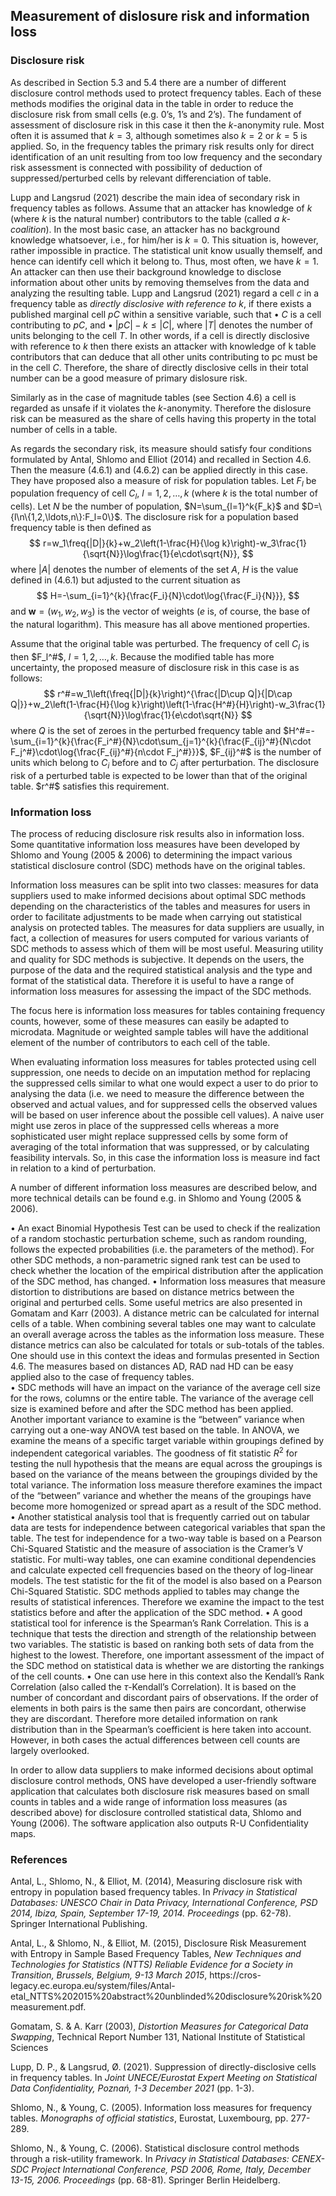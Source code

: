 ## Measurement of dislosure risk and information loss

### Disclosure risk
As described in Section 5.3 and 5.4 there are a number of different disclosure control methods used to protect frequency tables. Each of these methods modifies the original data in the table in order to reduce the disclosure risk from small cells (e.g. 0's, 1's and 2's). The fundament of assessment of disclosure risk in this case it then the $k$-anonymity rule. Most often it is assumed that $k=3$, although sometimes also $k=2$ or $k=5$ is applied. So, in the frequency tables the primary risk results only for direct identification of an unit resulting from too low frequency and the secondary risk assessment is connected with possibility of deduction of suppressed/perturbed cells by relevant differenciation of table.

Lupp and Langsrud (2021) describe the main idea of secondary risk in frequency tables as follows. Assume that an attacker has knowledge of $k$ (where $k$ is the natural number) contributors to the table (called *a $k$-coalition*). In the most basic case, an attacker has no background knowledge whatsoever, i.e., for him/her is $k=0$. This situation is, however, rather impossible in practice. The statistical unit know usually themself, and hence can identify cell which it belong to. Thus, most often, we have $k=1$. An attacker can then use their background knowledge to disclose information about other units by removing themselves from the data and analyzing the resulting table. Lupp and Langsrud (2021) regard a cell $c$ in a frequency table as *directly disclosive with reference to k*, if there exists a published marginal cell $pC$ within a sensitive variable, such that
• $C$ is a cell contributing to $pC$, and
• $|pC|-k\le |C|$,
where $|T|$ denotes the number of units belonging to the cell $T$. In other words, if a cell is directly disclosive with reference to $k$ then there exists an attacker with knowledge of k table contributors that can deduce that all other units contributing to pc must be in the cell $C$. Therefore, the share of directly disclosive cells in their total number can be a good measure of primary dislosure risk.  

Similarly as in the case of magnitude tables (see Section 4.6) a cell is regarded as unsafe if it violates the $k$-anonymity. Therefore the dislosure risk can be measured as the share of cells having this property in the total number of cells in a table.

As regards the secondary risk, its measure should satisfy four conditions formulated by Antal, Shlomo and Elliot (2014) and recalled in Section 4.6. Then the measure (4.6.1) and (4.6.2) can be applied directly in this case. They have proposed also a measure of risk for population tables. Let $F_l$ be population frequency of cell $C_l$, $l=1,2,\ldots,k$ (where $k$ is the total number of cells). Let $N$ be the number of population, $N=\sum_{l=1}^k{F_k}$ and $D=\{l\n\{1,2,\ldots,n\}:F_l=0\}$. The disclosure risk for a population based frequency table is then defined as
$$
r=w_1\freq{|D|}{k}+w_2\left(1-\frac{H}{\log k}\right)-w_3\frac{1}{\sqrt{N}}\log\frac{1}{e\cdot\sqrt{N}},
$$
where $|A|$ denotes the number of elements of the set $A$, $H$ is the value defined in (4.6.1) but adjusted to the current situation as 
$$
H=-\sum_{i=1}^{k}{\frac{F_i}{N}\cdot\log{\frac{F_i}{N}}},
$$
and $\mathbf{w}=(w_1,w_2,w_3)$ is the vector of weights ($e$ is, of course, the base of the natural logarithm). This measure has all above mentioned properties.

Assume that the original table was perturbed. The frequency of cell $C_l$ is then $F_l^#$, $l=1,2,\ldots,k$. Because the modified table has more uncertainty, the proposed measure of disclosure risk in this case is as follows: 
$$
r^#=w_1\left(\freq{|D|}{k}\right)^{\frac{|D\cup Q|}{|D\cap Q|}}+w_2\left(1-\frac{H}{\log k}\right)\left(1-\frac{H^#}{H}\right)-w_3\frac{1}{\sqrt{N}}\log\frac{1}{e\cdot\sqrt{N}}
$$
where $Q$ is the set of zeroes in the perturbed frequency table and $H^#=-\sum_{i=1}^{k}{\frac{F_i^#}{N}\cdot\sum_{j=1}^{k}{\frac{F_{ij}^#}{N\cdot F_j^#}\cdot\log{\frac{F_{ij}^#}{n\cdot F_j^#}}}$, $F_{ij}^#$ is the number of units which belong to $C_i$ before and to $C_j$ after perturbation. The disclosure risk of a perturbed table is expected to be lower than that of the original table. $r^#$ satisfies this requirement.

### Information loss
The process of reducing disclosure risk results also in information loss. Some quantitative information loss measures have been developed by Shlomo and Young (2005 & 2006) to determining the impact various statistical disclosure control (SDC) methods have on the original tables.

Information loss measures can be split into two classes: measures for data suppliers used to make informed decisions about optimal SDC methods depending on the characteristics of the tables and measures for users in order to facilitate adjustments to be made when carrying out statistical analysis on protected tables. The measures for data suppliers are usually, in fact, a collection of measures for users computed for various variants of SDC methods to assess which of them will be most useful. Measuring utility and quality for SDC methods is subjective. It depends on the users, the purpose of the data and the required statistical analysis and the type and format of the statistical data. Therefore it is useful to have a range of information loss measures for assessing the impact of the SDC methods.

The focus here is information loss measures for tables containing frequency counts, however, some of these measures can easily be adapted to microdata. Magnitude or weighted sample tables will have the additional element of the number of contributors to each cell of the table.

When evaluating information loss measures for tables protected using cell suppression, one needs to decide on an imputation method for replacing the suppressed cells similar to what one would expect a user to do prior to analysing the data (i.e. we need to measure the difference between the observed and actual values, and for suppressed cells the observed values will be based on user inference about the possible cell values). A naive user might use zeros in place of the suppressed cells whereas a more sophisticated user might replace suppressed cells by some form of averaging of the total information that was suppressed, or by calculating feasibility intervals. So, in this case the information loss is measure ind fact in relation to a kind of perturbation.

A number of different information loss measures are described below, and more technical details can be found e.g. in Shlomo and Young (2005 & 2006).

• An exact Binomial Hypothesis Test can be used to check if the realization of a random stochastic perturbation scheme, such as random rounding, follows the expected probabilities (i.e. the parameters of the method). For other SDC methods, a non-parametric signed rank test can be used to check whether the location of the empirical distribution after the application of the SDC method, has changed.
• Information loss measures that measure distortion to distributions are based on distance metrics between the original and perturbed cells. Some useful metrics are also presented in Gomatam and Karr (2003). A distance metric can be calculated for internal cells of a table. When combining several tables one may want to calculate an overall average across the tables as the information loss measure. These distance metrics can also be calculated for totals or sub-totals of the tables. One should use in this context the ideas and formulas presented in Section 4.6. The measures based on distances AD, RAD nad HD can be easy applied also to the case of frequency tables.   
• SDC methods will have an impact on the variance of the average cell size for the rows, columns or the entire table. The variance of the average cell size is examined before and after the SDC method has been applied. Another important variance to examine is the "between" variance when carrying out a one-way ANOVA test based on the table. In ANOVA, we examine the means of a specific target variable within groupings defined by independent categorical variables. The goodness of fit statistic $R^2$ for testing the null hypothesis that the means are equal across the groupings is based on the variance of the means between the groupings divided by the total variance. The information loss measure therefore examines the impact of the "between" variance and whether the means of the groupings have become more homogenized or spread apart as a result of the SDC method.
• Another statistical analysis tool that is frequently carried out on tabular data are tests for independence between categorical variables that span the table. The test for independence for a two-way table is based on a Pearson Chi-Squared Statistic and the measure of association is the Cramer's V statistic. For multi-way tables, one can examine conditional dependencies and calculate expected cell frequencies based on the theory of log-linear models. The test statistic for the fit of the model is also based on a Pearson Chi-Squared Statistic. SDC methods applied to tables may change the results of statistical inferences. Therefore we examine the impact to the test statistics before and after the application of the SDC method.
• A good statistical tool for inference is the Spearman's Rank Correlation. This is a technique that tests the direction and strength of the relationship between two variables. The statistic is based on ranking both sets of data from the highest to the lowest. Therefore, one important assessment of the impact of the SDC method on statistical data is whether we are distorting the rankings of the cell counts.
• One can use here in this context also the Kendall's Rank Correlation (also called the $\tau$-Kendall's Correlation). It is based on the number of concordant and discordant pairs of observations. If the order of elements in both pairs is the same then pairs are concordant, otherwise they are discordant. Therefore more detailed information on rank distribution than in the Spearman's coefficient is here taken into account. However, in both cases the actual differences between cell counts are largely overlooked.    

In order to allow data suppliers to make informed decisions about optimal disclosure control methods, ONS have developed a user-friendly software application that calculates both disclosure risk measures based on small counts in tables and a wide range of information loss measures (as described above) for disclosure controlled statistical data, Shlomo and Young (2006). The software application also outputs R-U Confidentiality maps.

### References
Antal, L., Shlomo, N., & Elliot, M. (2014), Measuring disclosure risk with entropy in population based frequency tables. In *Privacy in Statistical Databases: UNESCO Chair in Data Privacy, International Conference, PSD 2014, Ibiza, Spain, September 17-19, 2014. Proceedings* (pp. 62-78). Springer International Publishing.

Antal, L., & Shlomo, N., & Elliot, M. (2015), Disclosure Risk Measurement with Entropy in Sample Based Frequency Tables, *New Techniques and Technologies for Statistics (NTTS) Reliable Evidence for a Society in Transition, Brussels, Belgium, 9-13 March 2015*, https://cros-legacy.ec.europa.eu/system/files/Antal-etal_NTTS%202015%20abstract%20unblinded%20disclosure%20risk%20measurement.pdf.

Gomatam, S. & A. Karr (2003), *Distortion Measures for Categorical Data Swapping*, Technical Report Number 131, National Institute of Statistical Sciences

Lupp, D. P., & Langsrud, Ø. (2021). Suppression of directly-disclosive cells in frequency tables. In *Joint UNECE/Eurostat Expert Meeting on Statistical Data Confidentiality, Poznań, 1-3 December 2021* (pp. 1-3).

Shlomo, N., & Young, C. (2005). Information loss measures for frequency tables. *Monographs of official statistics*, Eurostat, Luxembourg, pp. 277-289.

Shlomo, N., & Young, C. (2006). Statistical disclosure control methods through a risk-utility framework. In *Privacy in Statistical Databases: CENEX-SDC Project International Conference, PSD 2006, Rome, Italy, December 13-15, 2006. Proceedings* (pp. 68-81). Springer Berlin Heidelberg.
